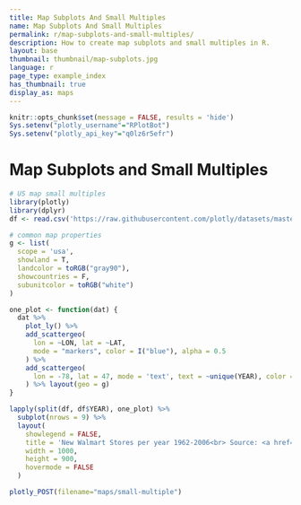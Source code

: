 ```yaml
---
title: Map Subplots And Small Multiples
name: Map Subplots And Small Multiples
permalink: r/map-subplots-and-small-multiples/
description: How to create map subplots and small multiples in R.
layout: base
thumbnail: thumbnail/map-subplots.jpg
language: r
page_type: example_index
has_thumbnail: true
display_as: maps
---
```


```r
knitr::opts_chunk$set(message = FALSE, results = 'hide')
Sys.setenv("plotly_username"="RPlotBot")
Sys.setenv("plotly_api_key"="q0lz6r5efr")
```

# Map Subplots and Small Multiples

```r
# US map small multiples
library(plotly)
library(dplyr)
df <- read.csv('https://raw.githubusercontent.com/plotly/datasets/master/1962_2006_walmart_store_openings.csv')

# common map properties
g <- list(
  scope = 'usa', 
  showland = T, 
  landcolor = toRGB("gray90"), 
  showcountries = F, 
  subunitcolor = toRGB("white")
)

one_plot <- function(dat) {
  dat %>% 
    plot_ly() %>%
    add_scattergeo(
      lon = ~LON, lat = ~LAT,
      mode = "markers", color = I("blue"), alpha = 0.5
    ) %>%
    add_scattergeo(
      lon = -78, lat = 47, mode = 'text', text = ~unique(YEAR), color = I("black")
    ) %>% layout(geo = g)
}

lapply(split(df, df$YEAR), one_plot) %>% 
  subplot(nrows = 9) %>% 
  layout(
    showlegend = FALSE,
    title = 'New Walmart Stores per year 1962-2006<br> Source: <a href="http://www.econ.umn.edu/~holmes/data/WalMart/index.html">University of Minnesota</a>',
    width = 1000,
    height = 900,
    hovermode = FALSE
  )
```

```r
plotly_POST(filename="maps/small-multiple")
```
